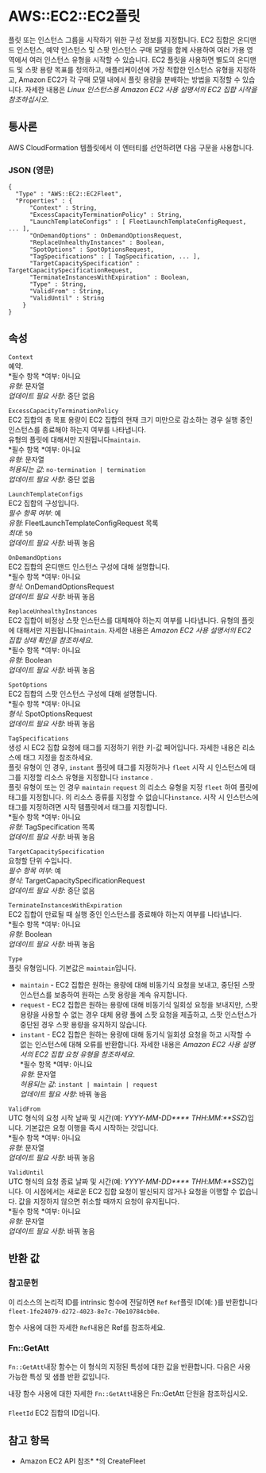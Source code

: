 # AWS::EC2::EC2플릿

플릿 또는 인스턴스 그룹을 시작하기 위한 구성 정보를 지정합니다. EC2 집합은 온디맨드 인스턴스, 예약 인스턴스 및 스팟 인스턴스 구매 모델을 함께 사용하여 여러 가용 영역에서 여러 인스턴스 유형을 시작할 수 있습니다. EC2 플릿을 사용하면 별도의 온디맨드 및 스팟 용량 목표를 정의하고, 애플리케이션에 가장 적합한 인스턴스 유형을 지정하고, Amazon EC2가 각 구매 모델 내에서 플릿 용량을 분배하는 방법을 지정할 수 있습니다. 자세한 내용은 _Linux 인스턴스용 Amazon EC2 사용 설명서의 EC2 집합 시작을 참조하십시오_.

## 통사론

AWS CloudFormation 템플릿에서 이 엔터티를 선언하려면 다음 구문을 사용합니다.

### JSON (영문)

```
{
  "Type" : "AWS::EC2::EC2Fleet",
  "Properties" : {
      "Context" : String,
      "ExcessCapacityTerminationPolicy" : String,
      "LaunchTemplateConfigs" : [ FleetLaunchTemplateConfigRequest, ... ],
      "OnDemandOptions" : OnDemandOptionsRequest,
      "ReplaceUnhealthyInstances" : Boolean,
      "SpotOptions" : SpotOptionsRequest,
      "TagSpecifications" : [ TagSpecification, ... ],
      "TargetCapacitySpecification" : TargetCapacitySpecificationRequest,
      "TerminateInstancesWithExpiration" : Boolean,
      "Type" : String,
      "ValidFrom" : String,
      "ValidUntil" : String
    }
}
```

## 속성

`Context`  
예약.  
*필수 항목 *여부: 아니요  
_유형_: 문자열  
_업데이트 필요 사항_: 중단 없음

`ExcessCapacityTerminationPolicy`  
EC2 집합의 총 목표 용량이 EC2 집합의 현재 크기 미만으로 감소하는 경우 실행 중인 인스턴스를 종료해야 하는지 여부를 나타냅니다.  
유형의 플릿에 대해서만 지원됩니다`maintain`.  
*필수 항목 *여부: 아니요  
_유형_: 문자열  
_허용되는 값_: `no-termination | termination`  
_업데이트 필요 사항_: 중단 없음

`LaunchTemplateConfigs`  
EC2 집합의 구성입니다.  
_필수 항목 여부_: 예  
_유형_: FleetLaunchTemplateConfigRequest 목록  
_최대_: `50`  
_업데이트 필요 사항_: 바꿔 놓음

`OnDemandOptions`  
EC2 집합의 온디맨드 인스턴스 구성에 대해 설명합니다.  
*필수 항목 *여부: 아니요  
_형식_: OnDemandOptionsRequest  
_업데이트 필요 사항_: 바꿔 놓음

`ReplaceUnhealthyInstances`  
EC2 집합이 비정상 스팟 인스턴스를 대체해야 하는지 여부를 나타냅니다. 유형의 플릿에 대해서만 지원됩니다`maintain`. 자세한 내용은 _Amazon EC2 사용 설명서의 EC2 집합 상태 확인을 참조하세요_.  
*필수 항목 *여부: 아니요  
_유형_: Boolean  
_업데이트 필요 사항_: 바꿔 놓음

`SpotOptions`  
EC2 집합의 스팟 인스턴스 구성에 대해 설명합니다.  
*필수 항목 *여부: 아니요  
_형식_: SpotOptionsRequest  
_업데이트 필요 사항_: 바꿔 놓음

`TagSpecifications`  
생성 시 EC2 집합 요청에 태그를 지정하기 위한 키-값 페어입니다. 자세한 내용은 리소스에 태그 지정을 참조하세요.  
플릿 유형이 인 경우, `instant` 플릿에 태그를 지정하거나 `fleet` 시작 시 인스턴스에 태그를 지정할 리소스 유형을 지정합니다 `instance` .  
플릿 유형이 또는 인 경우 `maintain` `request` 의 리소스 유형을 지정 `fleet` 하여 플릿에 태그를 지정합니다. 의 리소스 종류를 지정할 수 없습니다`instance`. 시작 시 인스턴스에 태그를 지정하려면 시작 템플릿에서 태그를 지정합니다.  
*필수 항목 *여부: 아니요  
_유형_: TagSpecification 목록  
_업데이트 필요 사항_: 바꿔 놓음

`TargetCapacitySpecification`  
요청할 단위 수입니다.  
_필수 항목 여부_: 예  
_형식_: TargetCapacitySpecificationRequest  
_업데이트 필요 사항_: 중단 없음

`TerminateInstancesWithExpiration`  
EC2 집합이 만료될 때 실행 중인 인스턴스를 종료해야 하는지 여부를 나타냅니다.  
*필수 항목 *여부: 아니요  
_유형_: Boolean  
_업데이트 필요 사항_: 바꿔 놓음

`Type`  
플릿 유형입니다. 기본값은 `maintain`입니다.

- `maintain` - EC2 집합은 원하는 용량에 대해 비동기식 요청을 보내고, 중단된 스팟 인스턴스를 보충하여 원하는 스팟 용량을 계속 유지합니다.
- `request` - EC2 집합은 원하는 용량에 대해 비동기식 일회성 요청을 보내지만, 스팟 용량을 사용할 수 없는 경우 대체 용량 풀에 스팟 요청을 제출하고, 스팟 인스턴스가 중단된 경우 스팟 용량을 유지하지 않습니다.
- `instant` - EC2 집합은 원하는 용량에 대해 동기식 일회성 요청을 하고 시작할 수 없는 인스턴스에 대해 오류를 반환합니다.
  자세한 내용은 _Amazon EC2 사용 설명서의 EC2 집합 요청 유형을 참조하세요_.  
  *필수 항목 *여부: 아니요  
  _유형_: 문자열  
  _허용되는 값_: `instant | maintain | request`  
  _업데이트 필요 사항_: 바꿔 놓음

`ValidFrom`  
UTC 형식의 요청 시작 날짜 및 시간(예: *YYYY-MM-DD\*\*\*\* *T*HH*:*MM:\*\*SS*Z)입니다. 기본값은 요청 이행을 즉시 시작하는 것입니다.  
*필수 항목 *여부: 아니요  
_유형_: 문자열  
_업데이트 필요 사항_: 바꿔 놓음

`ValidUntil`  
UTC 형식의 요청 종료 날짜 및 시간(예: *YYYY-MM-DD\*\*\*\* *T*HH*:*MM:\*\*SS*Z)입니다. 이 시점에서는 새로운 EC2 집합 요청이 발신되지 않거나 요청을 이행할 수 없습니다. 값을 지정하지 않으면 취소할 때까지 요청이 유지됩니다.  
*필수 항목 *여부: 아니요  
_유형_: 문자열  
_업데이트 필요 사항_: 바꿔 놓음

## 반환 값

### 참고문헌

이 리소스의 논리적 ID를 intrinsic 함수에 전달하면 `Ref` `Ref`플릿 ID(예: )를 반환합니다 `fleet-1fe24079-d272-4023-8e7c-70e10784cb0e`.

함수 사용에 대한 자세한 `Ref`내용은 Ref를 참조하세요.

### Fn::GetAtt

`Fn::GetAtt`내장 함수는 이 형식의 지정된 특성에 대한 값을 반환합니다. 다음은 사용 가능한 특성 및 샘플 반환 값입니다.

내장 함수 사용에 대한 자세한 `Fn::GetAtt`내용은 Fn::GetAtt 단원을 참조하십시오.

####

`FleetId` EC2 집합의 ID입니다.

## 참고 항목

- Amazon EC2 API 참조\* \*의 CreateFleet
